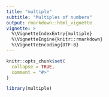 ```yaml
---
title: "multiple"
subtitle: "Multiples of numbers"
output: rmarkdown::html_vignette
vignette: >
  %\VignetteIndexEntry{multiple}
  %\VignetteEngine{knitr::rmarkdown}
  %\VignetteEncoding{UTF-8}
---
```


```r
knitr::opts_chunk$set(
  collapse = TRUE,
  comment = "#>"
)
```

```r
library(multiple)
```
